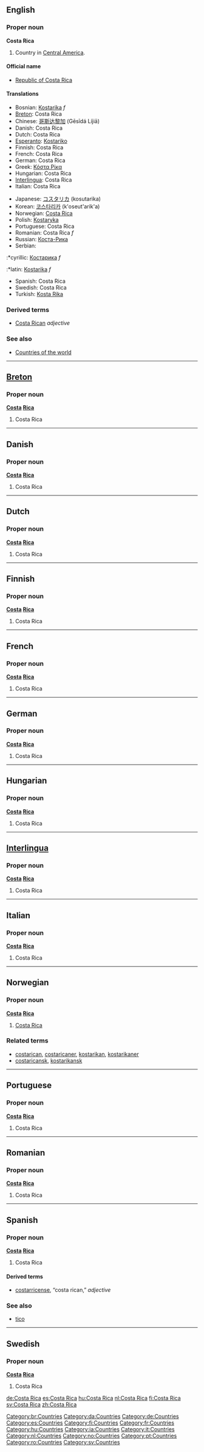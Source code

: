 ==English==

===Proper noun===
'''Costa Rica'''

# Country in [[Central America]].

====Official name====
*[[Republic of Costa Rica]]

====Translations====
{{top}}
*Bosnian: [[Kostarika]] ''f''
*[[Breton]]: Costa Rica
*Chinese: [[哥斯达黎加]] (Gēsīdá Líjiā)
*Danish: Costa Rica
*Dutch: Costa Rica
*[[Esperanto]]: [[Kostariko]]
*Finnish: Costa Rica
*French: Costa Rica
*German: Costa Rica
*Greek: [[Κόστα Ρίκα]]
*Hungarian: Costa Rica
*[[Interlingua]]: Costa Rica
*Italian: Costa Rica
{{mid}}
*Japanese: [[コスタリカ]] (kosutarika)
*Korean: [[코스타리카]] (k'oseut'arik'a)
*Norwegian: [[#Norwegian|Costa Rica]]
*Polish: [[Kostaryka]]
*Portuguese: Costa Rica
*Romanian: Costa Rica ''f''
*Russian: [[Коста-Рика]]
*Serbian:
:*cyrillic: [[Костарика]] ''f''
:*latin: [[Kostarika]] ''f''
*Spanish: Costa Rica
*Swedish: Costa Rica
*Turkish: [[Kosta Rika]]
{{bottom}}

===Derived terms===
*[[Costa Rican]] ''adjective''

===See also===
*[[Countries of the world]]

----

==[[Breton]]==

===Proper noun===
'''[[costa|Costa]] [[rica|Rica]]'''

# Costa Rica

----

==Danish==

===Proper noun===
'''[[costa|Costa]] [[rica|Rica]]'''

# Costa Rica

----

==Dutch==

===Proper noun===
'''[[costa|Costa]] [[rica|Rica]]'''

# Costa Rica

----

==Finnish==

===Proper noun===
'''[[costa|Costa]] [[rica|Rica]]'''

# Costa Rica

----

==French==

===Proper noun===
'''[[costa|Costa]] [[rica|Rica]]'''

# Costa Rica

----

==German==

===Proper noun===
'''[[costa|Costa]] [[rica|Rica]]'''

# Costa Rica

----

==Hungarian==

===Proper noun===
'''[[costa|Costa]] [[rica|Rica]]'''

# Costa Rica

----

==[[Interlingua]]==

===Proper noun===
'''[[costa|Costa]] [[rica|Rica]]'''

# Costa Rica

----

==Italian==

===Proper noun===
'''[[costa|Costa]] [[rica|Rica]]'''

# Costa Rica

----

==Norwegian==

===Proper noun===
'''[[costa|Costa]] [[rica|Rica]]'''

# [[#English|Costa Rica]]

===Related terms===
*[[costarican]], [[costaricaner]], [[kostarikan]], [[kostarikaner]]
*[[costaricansk]], [[kostarikansk]]

----

==Portuguese==

===Proper noun===
'''[[costa|Costa]] [[rica|Rica]]'''

# Costa Rica

----

==Romanian==

===Proper noun===
'''[[costa|Costa]] [[rica|Rica]]'''

# Costa Rica

----

==Spanish==

===Proper noun===
'''[[costa|Costa]] [[rica|Rica]]'''

# Costa Rica

====Derived terms====
*[[costarricense]], “costa rican,” ''adjective''

===See also===
*[[tico]]

----

==Swedish==

===Proper noun===
'''[[costa|Costa]] [[rica|Rica]]'''

# Costa Rica

[[Category:br:Countries]]
[[Category:da:Countries]]
[[Category:de:Countries]]
[[Category:es:Countries]]
[[Category:fi:Countries]]
[[Category:fr:Countries]]
[[Category:hu:Countries]]
[[Category:ia:Countries]]
[[Category:it:Countries]]
[[Category:nl:Countries]]
[[Category:no:Countries]]
[[Category:pt:Countries]]
[[Category:ro:Countries]]
[[Category:sv:Countries]]

[[de:Costa Rica]]
[[es:Costa Rica]]
[[hu:Costa Rica]]
[[nl:Costa Rica]]
[[fi:Costa Rica]]
[[sv:Costa Rica]]
[[zh:Costa Rica]]